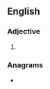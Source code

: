 ==English==

===Adjective===
{{head|en|adjective superlative form}}

# {{en-superlative of|potty}}

===Anagrams===
* {{anagrams|en|pottsite}}